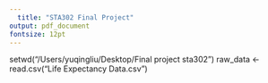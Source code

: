 ```yaml
---
  title: "STA302 Final Project"
output: pdf_document
fontsize: 12pt
---
```

setwd("/Users/yuqingliu/Desktop/Final project sta302")
raw_data <- read.csv("Life Expectancy Data.csv")
